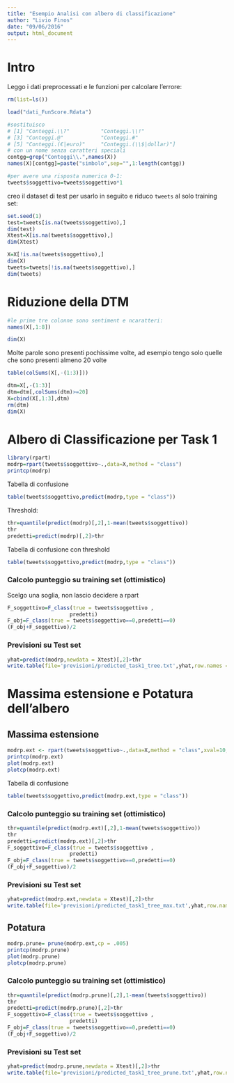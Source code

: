 ```yaml
---
title: "Esempio Analisi con albero di classificazione"
author: "Livio Finos"
date: "09/06/2016"
output: html_document
---
```


# Intro

Leggo i dati preprocessati e le funzioni per calcolare l'errore:

```r
rm(list=ls())

load("dati_FunScore.Rdata")

#sostituisco
# [1] "Conteggi.\\?"          "Conteggi.\\!"         
# [3] "Conteggi.@"            "Conteggi.#"           
# [5] "Conteggi.(€|euro)"     "Conteggi.(\\$|dollar)"]
# con un nome senza caratteri speciali
contgg=grep("Conteggi\\.",names(X))
names(X)[contgg]=paste("simbolo",sep="",1:length(contgg))

#per avere una risposta numerica 0-1:
tweets$soggettivo=tweets$soggettivo*1


```

creo il dataset di test per usarlo in seguito e riduco `tweets` al solo training set:

```r
set.seed(1)
test=tweets[is.na(tweets$soggettivo),]
dim(test)
Xtest=X[is.na(tweets$soggettivo),]
dim(Xtest)

X=X[!is.na(tweets$soggettivo),]
dim(X)
tweets=tweets[!is.na(tweets$soggettivo),]
dim(tweets)
```


# Riduzione della DTM
```r
#le prime tre colonne sono sentiment e ncaratteri:
names(X[,1:8])

dim(X)
```

Molte parole sono presenti pochissime volte, ad esempio tengo solo quelle che sono presenti almeno 20 volte

```r
table(colSums(X[,-(1:3)]))
```

```r
dtm=X[,-(1:3)]
dtm=dtm[,colSums(dtm)>=20]
X=cbind(X[,1:3],dtm)
rm(dtm)
dim(X)
```


# Albero di Classificazione per Task 1

```r
library(rpart)
modrp=rpart(tweets$soggettivo~.,data=X,method = "class")
printcp(modrp)
```

Tabella di confusione
```r
table(tweets$soggettivo,predict(modrp,type = "class"))
```

Threshold:

```r
thr=quantile(predict(modrp)[,2],1-mean(tweets$soggettivo))
thr
predetti=predict(modrp)[,2]>thr
```

Tabella di confusione con threshold

```r
table(tweets$soggettivo,predict(modrp,type = "class"))
```

### Calcolo punteggio su training set (ottimistico)
Scelgo una soglia, non lascio decidere a rpart

```r
F_soggettivo=F_class(true = tweets$soggettivo ,
                    predetti)
F_obj=F_class(true = tweets$soggettivo==0,predetti==0)
(F_obj+F_soggettivo)/2
```



### Previsioni su Test set

```r
yhat=predict(modrp,newdata = Xtest)[,2]>thr
write.table(file='previsioni/predicted_task1_tree.txt',yhat,row.names = FALSE,col.names = FALSE)
```


# Massima estensione e Potatura dell'albero

## Massima estensione

```r
modrp.ext <- rpart(tweets$soggettivo~.,data=X,method = "class",xval=10,cp=0)
printcp(modrp.ext)
plot(modrp.ext)
plotcp(modrp.ext)
```

Tabella di confusione
```r
table(tweets$soggettivo,predict(modrp.ext,type = "class"))
```



### Calcolo punteggio su training set (ottimistico)

```r
thr=quantile(predict(modrp.ext)[,2],1-mean(tweets$soggettivo))
thr
predetti=predict(modrp.ext)[,2]>thr
F_soggettivo=F_class(true = tweets$soggettivo ,
                    predetti)
F_obj=F_class(true = tweets$soggettivo==0,predetti==0)
(F_obj+F_soggettivo)/2
```



### Previsioni su Test set

```r
yhat=predict(modrp.ext,newdata = Xtest)[,2]>thr
write.table(file='previsioni/predicted_task1_tree_max.txt',yhat,row.names = FALSE,col.names = FALSE)
```

## Potatura
```r
modrp.prune= prune(modrp.ext,cp = .005)
printcp(modrp.prune)
plot(modrp.prune)
plotcp(modrp.prune)
```


### Calcolo punteggio su training set (ottimistico)

```r
thr=quantile(predict(modrp.prune)[,2],1-mean(tweets$soggettivo))
thr
predetti=predict(modrp.prune)[,2]>thr
F_soggettivo=F_class(true = tweets$soggettivo ,
                    predetti)
F_obj=F_class(true = tweets$soggettivo==0,predetti==0)
(F_obj+F_soggettivo)/2
```



### Previsioni su Test set

```r
yhat=predict(modrp.prune,newdata = Xtest)[,2]>thr
write.table(file='previsioni/predicted_task1_tree_prune.txt',yhat,row.names = FALSE,col.names = FALSE)
```
